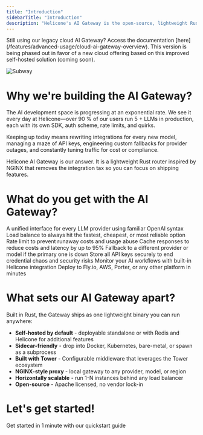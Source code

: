 ```yaml
---
title: "Introduction"
sidebarTitle: "Introduction"
description: "Helicone's AI Gateway is the open-source, lightweight Rust-based solution for intelligent routing to 100+ language models."
---
```

<Warning>
Still using our legacy cloud AI Gateway? Access the documentation [here](/features/advanced-usage/cloud-ai-gateway-overview). This version is being phased out in favor of a new cloud offering based on this improved self-hosted solution (coming soon).
</Warning>

![Subway](./images/subway.jpeg)

# Why we're building the AI Gateway?

The AI development space is progressing at an exponential rate. We see it every day at Helicone—over 90 % of our users run 5 + LLMs in production, each with its own SDK, auth scheme, rate limits, and quirks.

Keeping up today means rewriting integrations for every new model, managing a maze of API keys, engineering custom fallbacks for provider outages, and constantly tuning traffic for cost or compliance.

Helicone AI Gateway is our answer. It is a lightweight Rust router inspired by NGINX that removes the integration tax so you can focus on shipping features.


# What do you get with the AI Gateway?

<CardGroup cols={2}>
<Card title="One line. 100+ models" icon="plug" href="/ai-gateway/quickstart">
  A unified interface for every LLM provider using familiar OpenAI syntax
</Card>
<Card title="Smart provider selection" icon="shuffle" href="/ai-gateway/concepts/load-balancing">
  Load balance to always hit the fastest, cheapest, or most reliable option
</Card>
<Card title="Spending controls" icon="shield" href="/ai-gateway/concepts/rate-limiting">
  Rate limit to prevent runaway costs and usage abuse
</Card>
<Card title="Reduced latency" icon="clock" href="/ai-gateway/concepts/cache">
  Cache responses to reduce costs and latency by up to 95%
</Card>
<Card title="Guaranteed uptime" icon="key" href="/ai-gateway/concepts/load-balancing">
  Fallback to a different provider or model if the primary one is down
</Card>
<Card title="Centralized API keys" icon="key" href="/ai-gateway/concepts/secret-management">
  Store all API keys securely to end credential chaos and security risks
</Card>
<Card title="Simplified tracing" icon="eye" href="/helicone">
  Monitor your AI workflows with built-in Helicone integration
</Card>
<Card title="One Click Deploy" icon="key" href="/ai-gateway/deployment/overview">
  Deploy to Fly.io, AWS, Porter, or any other platform in minutes
</Card>
</CardGroup>

# What sets our AI Gateway apart?

Built in Rust, the Gateway ships as one lightweight binary you can run anywhere:

- **Self-hosted by default** - deployable standalone or with Redis and Helicone for additional features
- **Sidecar-friendly** - drop into Docker, Kubernetes, bare-metal, or spawn as a subprocess
- **Built with Tower** - Configurable middleware that leverages the Tower ecosystem
- **NGINX-style proxy** - local gateway to any provider, model, or region
- **Horizontally scalable** - run 1-N instances behind any load balancer
- **Open-source** - Apache licensed, no vendor lock-in

# Let's get started!
<Card title="Quickstart" icon="plug" href="/ai-gateway/quickstart" horizontal>
  Get started in 1 minute with our quickstart guide
</Card>
